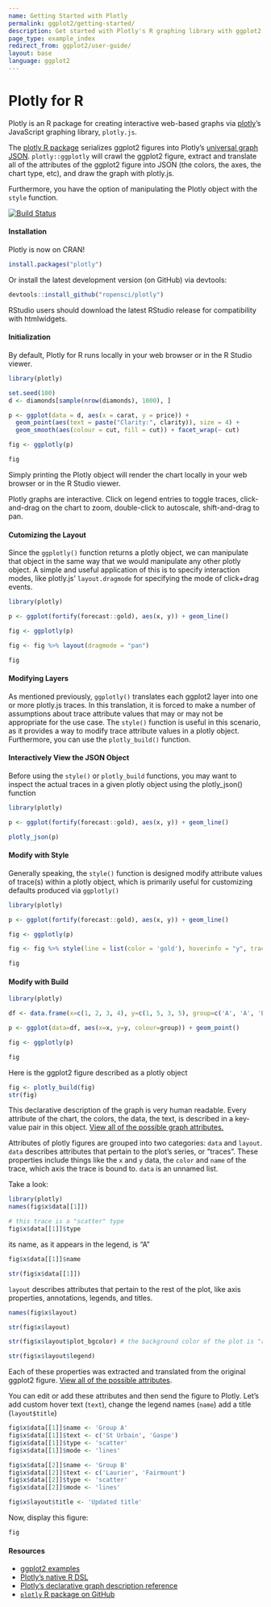 ```yaml
---
name: Getting Started with Plotly
permalink: ggplot2/getting-started/
description: Get started with Plotly's R graphing library with ggplot2 to make interactive, publication-quality graphs online.
page_type: example_index
redirect_from: ggplot2/user-guide/
layout: base
language: ggplot2
---
```

# Plotly for R

Plotly is an R package for creating interactive web-based graphs via [plotly](https://plot.ly/)'s JavaScript graphing library, `plotly.js`.

The [plotly R package](https://github.com/ropensci/plotly) serializes ggplot2 figures into Plotly's <a target="_blank" href="http://plot.ly/r/reference/">universal graph JSON</a>. `plotly::ggplotly` will crawl the ggplot2 figure, extract and translate all of the attributes of the ggplot2 figure into JSON (the colors, the axes, the chart type, etc), and draw the graph with plotly.js. 

Furthermore, you have the option of manipulating the Plotly object with the `style` function.

<a href="https://travis-ci.org/ropensci/plotly">
    <img alt="Build Status" style="margin: 0;" src="https://travis-ci.org/ropensci/plotly.png?branch=master">
</a>

#### Installation

Plotly is now on CRAN!


```r
install.packages("plotly")
```

Or install the latest development version (on GitHub) via devtools:


```r
devtools::install_github("ropensci/plotly")
```

RStudio users should download the latest RStudio release for compatibility with htmlwidgets.

#### Initialization

By default, Plotly for R runs locally in your web browser or in the R Studio viewer.


```r
library(plotly)

set.seed(100)
d <- diamonds[sample(nrow(diamonds), 1000), ]

p <- ggplot(data = d, aes(x = carat, y = price)) +
  geom_point(aes(text = paste("Clarity:", clarity)), size = 4) +
  geom_smooth(aes(colour = cut, fill = cut)) + facet_wrap(~ cut)

fig <- ggplotly(p)

fig
```

Simply printing the Plotly object will render the chart locally in your web browser or in the R Studio viewer.

Plotly graphs are interactive. Click on legend entries to toggle traces, click-and-drag on the chart to zoom, double-click to autoscale, shift-and-drag to pan.

#### Cutomizing the Layout

Since the `ggplotly()` function returns a plotly object, we can manipulate that object in the same way that we would manipulate any other plotly object. A simple and useful application of this is to specify interaction modes, like plotly.js' `layout.dragmode` for specifying the mode of click+drag events.



```r
library(plotly)

p <- ggplot(fortify(forecast::gold), aes(x, y)) + geom_line()

fig <- ggplotly(p)

fig <- fig %>% layout(dragmode = "pan")

fig
```

#### Modifying Layers

As mentioned previously, `ggplotly()` translates each ggplot2 layer into one or more plotly.js traces. In this translation, it is forced to make a number of assumptions about trace attribute values that may or may not be appropriate for the use case. The `style()` function is useful in this scenario, as it provides a way to modify trace attribute values in a plotly object. Furthermore, you can use the `plotly_build()` function.

#### Interactively View the JSON Object

Before using the `style()` or `plotly_build` functions, you may want to inspect the actual traces in a given plotly object using the plotly_json() function


```r
library(plotly)

p <- ggplot(fortify(forecast::gold), aes(x, y)) + geom_line()

plotly_json(p)
```


#### Modify with Style

Generally speaking, the `style()` function is designed modify attribute values of trace(s) within a plotly object, which is primarily useful for customizing defaults produced via `ggplotly()`


```r
library(plotly)

p <- ggplot(fortify(forecast::gold), aes(x, y)) + geom_line()

fig <- ggplotly(p)

fig <- fig %>% style(line = list(color = 'gold'), hoverinfo = "y", traces = 1)

fig
```

#### Modify with Build


```r
library(plotly)

df <- data.frame(x=c(1, 2, 3, 4), y=c(1, 5, 3, 5), group=c('A', 'A', 'B', 'B'))

p <- ggplot(data=df, aes(x=x, y=y, colour=group)) + geom_point()

fig <- ggplotly(p)

fig
```

Here is the ggplot2 figure described as a plotly object


```r
fig <- plotly_build(fig)
str(fig)
```

This declarative description of the graph is very human readable. Every attribute of the chart, the colors, the data, the text, is described in a key-value pair in this object. [View all of the possible graph attributes.](https://plot.ly/r/reference)

Attributes of plotly figures are grouped into two categories: `data` and `layout`. `data` describes attributes that pertain to the plot's series, or "traces". These properties include things like the `x` and `y` data, the `color` and `name` of the trace, which axis the trace is bound to. `data` is an unnamed list.

Take a look:


```r
library(plotly)
names(fig$x$data[[1]])
```

```r

# this trace is a "scatter" type
fig$x$data[[1]]$type
```

its name, as it appears in the legend, is "A"


```r
fig$x$data[[1]]$name
```

```r
str(fig$x$data[[1]])
```

`layout` describes attributes that pertain to the rest of the plot, like axis properties, annotations, legends, and titles.


```r

names(fig$x$layout)
```

```r
str(fig$x$layout)
```

```r
str(fig$x$layout$plot_bgcolor) # the background color of the plot is "rgb(229,229,229)"
```

```r
str(fig$x$layout$legend)
```

Each of these properties was extracted and translated from the original ggplot2 figure. [View all of the possible attributes](https://plot.ly/r/reference).

You can edit or add these attributes and then send the figure to Plotly. Let's add custom hover text (`text`), change the legend names (`name`) add a title (`layout$title`)


```r
fig$x$data[[1]]$name <- 'Group A'
fig$x$data[[1]]$text <- c('St Urbain', 'Gaspe')
fig$x$data[[1]]$type <- 'scatter'
fig$x$data[[1]]$mode <- 'lines'

fig$x$data[[2]]$name <- 'Group B'
fig$x$data[[2]]$text <- c('Laurier', 'Fairmount')
fig$x$data[[2]]$type <- 'scatter'
fig$x$data[[2]]$mode <- 'lines'

fig$x$layout$title <- 'Updated title'
```

Now, display this figure: 


```r
fig
```

#### Resources

- [ggplot2 examples](https://plot.ly/ggplot2)
- [Plotly's native R DSL](https://plot.ly/r)
- [Plotly's declarative graph description reference](https://plot.ly/r/reference)
- [`plotly` R package on GitHub](https://github.com/ropensci/plotly)
